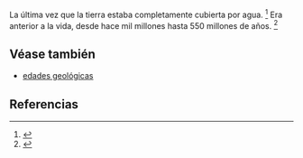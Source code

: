 La última vez que la tierra estaba completamente cubierta por agua. <ref>{{lib|LU|78|7|4}}</ref> Era anterior a la vida, desde hace mil millones hasta 550 millones de años. <ref>{{lib|LU|59|0|2}}</ref> 

== Véase también ==

* [[edades geológicas]]


== Referencias ==

<references />

